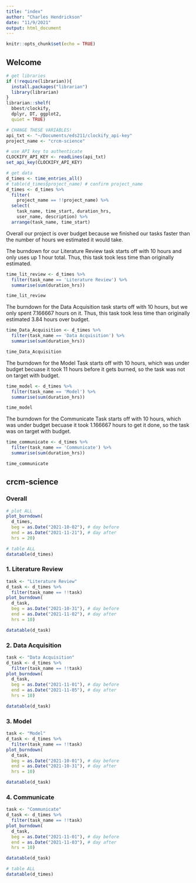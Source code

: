 ```yaml
---
title: "index"
author: "Charles Hendrickson"
date: "11/9/2021"
output: html_document
---
```


```r
knitr::opts_chunk$set(echo = TRUE)
```

## Welcome

```r
# get libraries
if (!require(librarian)){
  install.packages("librarian")
  library(librarian)
}
librarian::shelf(
  bbest/clockify,
  dplyr, DT, ggplot2,
  quiet = TRUE)

# CHANGE THESE VARIABLES!
api_txt <- "~/Documents/eds211/clockify_api-key"
project_name <- "crcm-science"

# use API key to authenticate
CLOCKIFY_API_KEY <- readLines(api_txt)
set_api_key(CLOCKIFY_API_KEY)

# get data
d_times <- time_entries_all()
# table(d_times$project_name) # confirm project_name
d_times <- d_times %>%
  filter(
    project_name == !!project_name) %>%
  select(
    task_name, time_start, duration_hrs, 
    user_name, description) %>% 
  arrange(task_name, time_start)
```


Overall our project is over budget because we finished our tasks faster than the number of hours we estimated it would take. 

The burndown for our Literature Review task starts off with 10 hours and only uses up 1 hour total. Thus, this task took less time than originally estimated.
```r
time_lit_review <- d_times %>% 
  filter(task_name == 'Literature Review') %>% 
  summarise(sum(duration_hrs))

time_lit_review
```

The burndown for the Data Acquisition task starts off with 10 hours, but we only spent 7.166667 hours on it. Thus, this task took less time than originally estimated 3.84 hours over budget.

```r
time_Data_Acquisition <- d_times %>% 
  filter(task_name == 'Data Acquisition') %>% 
  summarise(sum(duration_hrs))

time_Data_Acquisition
```

The burndown for the Model Task starts off with 10 hours, which was under budget becuase it took 11 hours before it gets burned, so the task was not on target with budget.

```r
time_model <- d_times %>% 
  filter(task_name == 'Model') %>% 
  summarise(sum(duration_hrs))

time_model
```

The burndown for the Communicate Task starts off with 10 hours, which was under budget becuase it took 1.166667 hours to get it done, so the task was on target with budget.

```r
time_communicate <- d_times %>% 
  filter(task_name == 'Communicate') %>% 
  summarise(sum(duration_hrs))

time_communicate
```

## crcm-science {.tabset}


### Overall

```r
# plot ALL
plot_burndown(
  d_times,
  beg = as.Date("2021-10-02"), # day before
  end = as.Date("2021-11-21"), # day after
  hrs = 20)

# table ALL
datatable(d_times)
```

### 1. Literature Review

```r
task <- "Literature Review"
d_task <- d_times %>% 
  filter(task_name == !!task)
plot_burndown(
  d_task,
  beg = as.Date("2021-10-31"), # day before
  end = as.Date("2021-11-02"), # day after
  hrs = 10)

datatable(d_task)
```

### 2. Data Acquisition

```r
task <- "Data Acquisition"
d_task <- d_times %>% 
  filter(task_name == !!task)
plot_burndown(
  d_task,
  beg = as.Date("2021-11-01"), # day before
  end = as.Date("2021-11-05"), # day after
  hrs = 10)

datatable(d_task)

```

### 3. Model 

```r
task <- "Model"
d_task <- d_times %>% 
  filter(task_name == !!task)
plot_burndown(
  d_task,
  beg = as.Date("2021-10-01"), # day before
  end = as.Date("2021-10-31"), # day after
  hrs = 10)

datatable(d_task)
```



### 4. Communicate 

```r
task <- "Communicate"
d_task <- d_times %>% 
  filter(task_name == !!task)
plot_burndown(
  d_task,
  beg = as.Date("2021-11-01"), # day before
  end = as.Date("2021-11-03"), # day after
  hrs = 10)

datatable(d_task)
```

```r
# table ALL
datatable(d_times)
```
